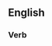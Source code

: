==English==
===Verb===
{{en-verb|inf=to [[bat]] [[a]] [[thousand]]|bats a thousand|batting a thousand|[[bat a thousand]] or [[batted a thousand]]}}